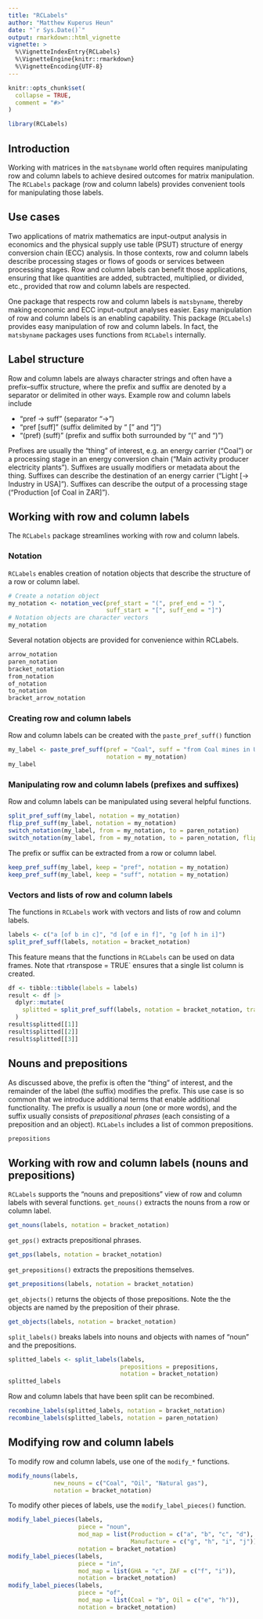 ```yaml
---
title: "RCLabels"
author: "Matthew Kuperus Heun"
date: "`r Sys.Date()`"
output: rmarkdown::html_vignette
vignette: >
  %\VignetteIndexEntry{RCLabels}
  %\VignetteEngine{knitr::rmarkdown}
  %\VignetteEncoding{UTF-8}
---
```


```r
knitr::opts_chunk$set(
  collapse = TRUE,
  comment = "#>"
)
```

```r
library(RCLabels)
```

## Introduction

Working with matrices in the `matsbyname` world
often requires manipulating row and column labels 
to achieve desired outcomes for matrix manipulation.
The `RCLabels` package (row and column labels)
provides convenient tools for manipulating those labels.


## Use cases

Two applications of matrix mathematics are 
input-output analysis in economics and
the physical supply use table (PSUT) structure 
of energy conversion chain (ECC) analysis.
In those contexts, 
row and column labels describe processing stages or
flows of goods or services between processing stages.
Row and column labels can benefit those applications,
ensuring that like quantities are added, subtracted, multiplied, or divided, etc.,
provided that row and column labels are respected.

One package that respects row and column labels is `matsbyname`,
thereby making economic and ECC input-output analyses easier.
Easy manipulation of row and column labels
is an enabling capability.
This package (`RCLabels`) provides easy manipulation of row and column labels.
In fact, the `matsbyname` packages uses functions from `RCLabels` internally.


## Label structure

Row and column labels are always character strings and
often have a prefix--suffix structure, 
where the prefix and suffix are denoted by a separator
or delimited in other ways.
Example row and column labels include

* "pref -> suff" (separator "->")
* "pref [suff]" (suffix delimited by “ [” and “]”)
* "(pref) (suff)" (prefix and suffix both surrounded by “(” and “)”)

Prefixes are usually the "thing" of interest, e.g.
an energy carrier ("Coal") or 
a processing stage in an energy conversion chain
("Main activity producer electricity plants"). 
Suffixes are usually modifiers or metadata about the thing.
Suffixes can describe the destination of an energy carrier 
("Light [-> Industry in USA]").
Suffixes can describe the output of a processing stage 
("Production [of Coal in ZAR]"). 


## Working with row and column labels

The `RCLabels` package streamlines working with row and column labels.


### Notation

`RCLabels` enables creation of notation objects that describe the structure 
of a row or column label.

```r
# Create a notation object
my_notation <- notation_vec(pref_start = "(", pref_end = ") ",
                            suff_start = "[", suff_end = "]")
# Notation objects are character vectors
my_notation
```

Several notation objects are provided for convenience within RCLabels.

```r
arrow_notation
paren_notation
bracket_notation
from_notation
of_notation
to_notation
bracket_arrow_notation
```


### Creating row and column labels

Row and column labels can be created with the `paste_pref_suff()` function

```r
my_label <- paste_pref_suff(pref = "Coal", suff = "from Coal mines in USA", 
                            notation = my_notation)
my_label
```


### Manipulating row and column labels (prefixes and suffixes)

Row and column labels can be manipulated using several helpful functions.

```r
split_pref_suff(my_label, notation = my_notation)
flip_pref_suff(my_label, notation = my_notation)
switch_notation(my_label, from = my_notation, to = paren_notation)
switch_notation(my_label, from = my_notation, to = paren_notation, flip = TRUE)
```

The prefix or suffix can be extracted from a row or column label.

```r
keep_pref_suff(my_label, keep = "pref", notation = my_notation)
keep_pref_suff(my_label, keep = "suff", notation = my_notation)
```


### Vectors and lists of row and column labels

The functions in `RCLabels` work with vectors and lists of row and column labels.

```r
labels <- c("a [of b in c]", "d [of e in f]", "g [of h in i]")
split_pref_suff(labels, notation = bracket_notation)
```

This feature means that the functions in `RCLabels` can be used on data frames.
Note that `r `transpose = TRUE` ensures that a single list
column is created.

```r
df <- tibble::tibble(labels = labels)
result <- df |> 
  dplyr::mutate(
    splitted = split_pref_suff(labels, notation = bracket_notation, transpose = TRUE)
  )
result$splitted[[1]]
result$splitted[[2]]
result$splitted[[3]]
```


## Nouns and prepositions

As discussed above, the prefix is often the "thing" of interest, and
the remainder of the label (the suffix) modifies the prefix.
This use case is so common that we introduce additional terms 
that enable additional functionality.
The prefix is usually a _noun_ (one or more words), and
the suffix usually consists of _prepositional phrases_
(each consisting of a preposition and an object).
`RCLabels` includes a list of common prepositions.

```r
prepositions
```


## Working with row and column labels (nouns and prepositions)

`RCLabels` supports the "nouns and prepositions" view
of row and column labels 
with several functions.
`get_nouns()` extracts the nouns from a row or column label.

```r
get_nouns(labels, notation = bracket_notation)
```

`get_pps()` extracts prepositional phrases.

```r
get_pps(labels, notation = bracket_notation)
```

`get_prepositions()` extracts the prepositions themselves.

```r
get_prepositions(labels, notation = bracket_notation)
```

`get_objects()` returns the objects of those prepositions.
Note the the objects are named by the preposition of their phrase.

```r
get_objects(labels, notation = bracket_notation)
```

`split_labels()` breaks labels into nouns and objects with names
of "noun" and the prepositions.

```r
splitted_labels <- split_labels(labels, 
                                prepositions = prepositions, 
                                notation = bracket_notation)
splitted_labels
```

Row and column labels that have been split can be recombined.

```r
recombine_labels(splitted_labels, notation = bracket_notation)
recombine_labels(splitted_labels, notation = paren_notation)
```


## Modifying row and column labels

To modify row and column labels, use one of the `modify_*` functions.

```r
modify_nouns(labels, 
             new_nouns = c("Coal", "Oil", "Natural gas"), 
             notation = bracket_notation)
```

To modify other pieces of labels, use the `modify_label_pieces()` function.

```r
modify_label_pieces(labels, 
                    piece = "noun", 
                    mod_map = list(Production = c("a", "b", "c", "d"),
                                   Manufacture = c("g", "h", "i", "j")), 
                    notation = bracket_notation)
modify_label_pieces(labels, 
                    piece = "in", 
                    mod_map = list(GHA = "c", ZAF = c("f", "i")), 
                    notation = bracket_notation)
modify_label_pieces(labels, 
                    piece = "of", 
                    mod_map = list(Coal = "b", Oil = c("e", "h")), 
                    notation = bracket_notation)
```

